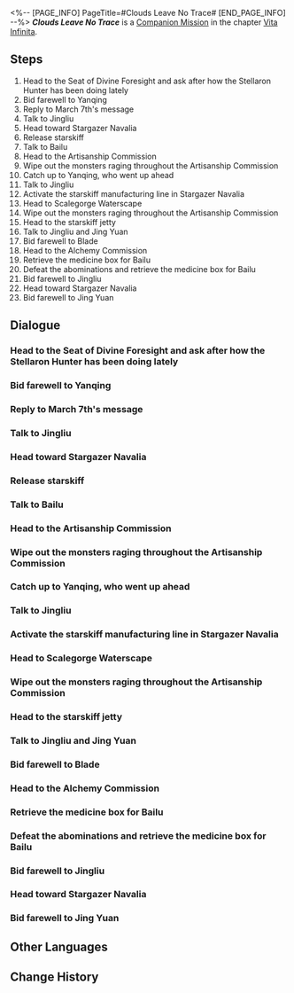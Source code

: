 <%-- [PAGE_INFO]
PageTitle=#Clouds Leave No Trace#
[END_PAGE_INFO] --%>
{{Stub|Dialogue, characters, and location(s)}}
{{Mission Infobox
|id            = 2021002
|title         = 
|image         = Mission Clouds Leave No Trace.png
|type          = Companion
|event_name    = 
|chapter       = Vita Infinita (Companion Mission Chapter)
|requirements  = 
|summary       = <!--official mission summary from Fate's Atlas-->
|characters    = <!--characters that appear in this mission-->
|startLocation = <!--location as it intially appears on the mission screen-->
|world         = <!--i.e. Penacony-->
|area          = <!--i.e. A Child's Dream-->
|prev          = 
|next          = 
|exp           = 
|credits       = 
|stellarJade   = 
|other         = 
}}
'''''Clouds Leave No Trace''''' is a [[Companion Mission]] in the chapter [[Vita Infinita (Companion Mission Chapter)|Vita Infinita]].

==Steps==
# Head to the Seat of Divine Foresight and ask after how the Stellaron Hunter has been doing lately
# Bid farewell to Yanqing
# Reply to March 7th's message
# Talk to Jingliu
# Head toward Stargazer Navalia
# Release starskiff
# Talk to Bailu
# Head to the Artisanship Commission
# Wipe out the monsters raging throughout the Artisanship Commission
# Catch up to Yanqing, who went up ahead
# Talk to Jingliu
# Activate the starskiff manufacturing line in Stargazer Navalia
# Head to Scalegorge Waterscape
# Wipe out the monsters raging throughout the Artisanship Commission
# Head to the starskiff jetty
# Talk to Jingliu and Jing Yuan
# Bid farewell to Blade
# Head to the Alchemy Commission
# Retrieve the medicine box for Bailu
# Defeat the abominations and retrieve the medicine box for Bailu
# Bid farewell to Jingliu
# Head toward Stargazer Navalia
# Bid farewell to Jing Yuan

<!--
==Gameplay Notes==

--><!--
==Trial Character==

-->
==Dialogue==
{{Stub Dialogue}}
===Head to the Seat of Divine Foresight and ask after how the Stellaron Hunter has been doing lately===
{{Mission Description|type=companion|location=<!--to be added-->|Unwilling to let your friend on the Express become entangled in grievances from a previous life, you decide to enter the fray on your own volition.<br />Speculating on the intentions of the letter, you believe that blade-wielding Stellaron Hunter to be the most likely sender, fixated on sorting out past grudges. However, his "invitations" have always been direct and aggressive. What would be the purpose of sending this letter? You decide to head to the Seat of Divine Foresight and inquire after the whereabouts of the Hunter's location from the general.}}
{{Dialogue Start}}
:{{tx}}
{{Dialogue End}}

===Bid farewell to Yanqing===
{{Mission Description|type=companion|location=<!--to be added-->|update|Past friends reunite in the Scalegorge Waterscape. It is as Jing Yuan said, "Raising old nets only darkens the water &mdash; an exercise in unhappiness." But someone ought to end the grudges lingering from an era past.}}
{{Dialogue Start}}
:{{tx}}
{{Dialogue End}}

===Reply to March 7th's message===
{{Mission Description|type=companion|location=<!--to be added-->|update|As if waking from an old dream, a message made you remember that you are still at the beginning of a brand-new road alongside companions who will progress its path with you &mdash; No matter where you end up.}}
{{Dialogue Start}}
:{{tx}}
{{Dialogue End}}

===Talk to Jingliu===
{{Mission Description|type=companion|location=<!--to be added-->|update|There is more than one unexpected guest at the Seat of Divine Foresight. Lieutenant Yanqing and Counselor Qingzu both have a headache. They must welcome an "esteemed guest" and also accompany a prisoner. Her voice and visage stir your long-buried memories. You understand that she does not come on friendly terms.}}
{{Dialogue Start}}
:{{tx}}
{{Dialogue End}}

===Head toward Stargazer Navalia===
{{Mission Description|type=companion|location=<!--to be added-->|update|According to Jingliu, she returned to the Xianzhou and collected her old friends this time to reminiscence about the promises they made when their hearts still beat as one. However, she wishes to visit some places before that, and to pay respect to bygone comrades.}}
{{Dialogue Start}}
:{{tx}}
{{Dialogue End}}

===Release starskiff===
{{Mission Description|type=companion|location=<!--to be added-->|update|According to Jingliu, she returned to the Xianzhou and collected her old friends this time to reminiscence about the promises they made when their hearts still beat as one. However, she wishes to visit some places before that, and to pay respect to bygone comrades.}}
{{Dialogue Start}}
:{{tx}}
{{Dialogue End}}

===Talk to Bailu===
{{Mission Description|type=companion|location=<!--to be added-->|update|Respects paid, you follow her towards the Scalegorge Waterscape. For some reason, she now has the desire to seek medical counsel. No one is more qualified in the Alchemy Commission than that Dragon Lady to read the pulse and diagnose the Luofu's previous Sword Champion.}}
{{Dialogue Start}}
:{{tx}}
{{Dialogue End}}

===Head to the Artisanship Commission===
{{Mission Description|type=companion|location=<!--to be added-->|update|According to Jingliu, she returned to the Xianzhou and collected her old friends this time to reminiscence about the promises they made when their hearts still beat as one. However, she wishes to visit some places before that, and to pay respect to bygone comrades.}}
{{Dialogue Start}}
:{{tx}}
{{Dialogue End}}

===Wipe out the monsters raging throughout the Artisanship Commission===
{{Mission Description|type=companion|location=<!--to be added-->|update|According to Jingliu, she returned to the Xianzhou and collected her old friends this time to reminiscence about the promises they made when their hearts still beat as one. However, she wishes to visit some places before that, and to pay respect to bygone comrades.}}
{{Dialogue Start}}
:{{tx}}
{{Dialogue End}}

===Catch up to Yanqing, who went up ahead===
{{Mission Description|type=companion|location=<!--to be added-->|update|According to Jingliu, she returned to the Xianzhou and collected her old friends this time to reminiscence about the promises they made when their hearts still beat as one. However, she wishes to visit some places before that, and to pay respect to bygone comrades.}}
{{Dialogue Start}}
:{{tx}}
{{Dialogue End}}

===Talk to Jingliu===
{{Mission Description|type=companion|location=<!--to be added-->|update|Respects paid, you follow her towards the Scalegorge Waterscape. For some reason, she now has the desire to seek medical counsel. No one is more qualified in the Alchemy Commission than that Dragon Lady to read the pulse and diagnose the Luofu's previous Sword Champion.}}
{{Dialogue Start}}
:{{tx}}
{{Dialogue End}}

===Activate the starskiff manufacturing line in Stargazer Navalia===
{{Mission Description|type=companion|location=<!--to be added-->|update|According to Jingliu, she returned to the Xianzhou and collected her old friends this time to reminiscence about the promises they made when their hearts still beat as one. However, she wishes to visit some places before that, and to pay respect to bygone comrades.}}
{{Dialogue Start}}
:{{tx}}
{{Dialogue End}}

===Head to Scalegorge Waterscape===
{{Mission Description|type=companion|location=<!--to be added-->|update|Past friends reunite in the Scalegorge Waterscape. It is as Jing Yuan said, "Raising old nets only darkens the water &mdash; an exercise in unhappiness." But someone ought to end the grudges lingering from an era past.}}
{{Dialogue Start}}
:{{tx}}
{{Dialogue End}}

===Wipe out the monsters raging throughout the Artisanship Commission===
{{Mission Description|type=companion|location=<!--to be added-->|update|According to Jingliu, she returned to the Xianzhou and collected her old friends this time to reminiscence about the promises they made when their hearts still beat as one. However, she wishes to visit some places before that, and to pay respect to bygone comrades.}}
{{Dialogue Start}}
:{{tx}}
{{Dialogue End}}

===Head to the starskiff jetty===
{{Mission Description|type=companion|location=<!--to be added-->|update|According to Jingliu, she returned to the Xianzhou and collected her old friends this time to reminiscence about the promises they made when their hearts still beat as one. However, she wishes to visit some places before that, and to pay respect to bygone comrades.}}
{{Dialogue Start}}
:{{tx}}
{{Dialogue End}}

===Talk to Jingliu and Jing Yuan===
{{Mission Description|type=companion|location=<!--to be added-->|update|Past friends reunite in the Scalegorge Waterscape. It is as Jing Yuan said, "Raising old nets only darkens the water &mdash; an exercise in unhappiness." But someone ought to end the grudges lingering from an era past.}}
{{Dialogue Start}}
:{{tx}}
{{Dialogue End}}

===Bid farewell to Blade===
{{Mission Description|type=companion|location=<!--to be added-->|update|Past friends reunite in the Scalegorge Waterscape. It is as Jing Yuan said, "Raising old nets only darkens the water &mdash; an exercise in unhappiness." But someone ought to end the grudges lingering from an era past.}}
{{Dialogue Start}}
:{{tx}}
{{Dialogue End}}

===Head to the Alchemy Commission===
{{Mission Description|type=companion|location=<!--to be added-->|update|Respects paid, you follow her towards the Scalegorge Waterscape. For some reason, she now has the desire to seek medical counsel. No one is more qualified in the Alchemy Commission than that Dragon Lady to read the pulse and diagnose the Luofu's previous Sword Champion.}}
{{Dialogue Start}}
:{{tx}}
{{Dialogue End}}

===Retrieve the medicine box for Bailu===
{{Mission Description|type=companion|location=<!--to be added-->|update|Respects paid, you follow her towards the Scalegorge Waterscape. For some reason, she now has the desire to seek medical counsel. No one is more qualified in the Alchemy Commission than that Dragon Lady to read the pulse and diagnose the Luofu's previous Sword Champion.}}
{{Dialogue Start}}
:{{tx}}
{{Dialogue End}}

===Defeat the abominations and retrieve the medicine box for Bailu===
{{Mission Description|type=companion|location=<!--to be added-->|update|Respects paid, you follow her towards the Scalegorge Waterscape. For some reason, she now has the desire to seek medical counsel. No one is more qualified in the Alchemy Commission than that Dragon Lady to read the pulse and diagnose the Luofu's previous Sword Champion.}}
{{Dialogue Start}}
:{{tx}}
{{Dialogue End}}

===Bid farewell to Jingliu===
{{Mission Description|type=companion|location=<!--to be added-->|update|Past friends reunite in the Scalegorge Waterscape. It is as Jing Yuan said, "Raising old nets only darkens the water &mdash; an exercise in unhappiness." But someone ought to end the grudges lingering from an era past.}}
{{Dialogue Start}}
:{{tx}}
{{Dialogue End}}

===Head toward Stargazer Navalia===
{{Mission Description|type=companion|location=<!--to be added-->|update|According to Jingliu, she returned to the Xianzhou and collected her old friends this time to reminiscence about the promises they made when their hearts still beat as one. However, she wishes to visit some places before that, and to pay respect to bygone comrades.}}
{{Dialogue Start}}
:{{tx}}
{{Dialogue End}}

===Bid farewell to Jing Yuan===
{{Mission Description|type=companion|location=<!--to be added-->|update|Past friends reunite in the Scalegorge Waterscape. It is as Jing Yuan said, "Raising old nets only darkens the water &mdash; an exercise in unhappiness." But someone ought to end the grudges lingering from an era past.}}
{{Dialogue Start}}
:{{tx}}
{{Dialogue End}}

==Other Languages==
{{Other Languages
|en   = Clouds Leave No Trace
|zhs  = 云无留迹
|zht  = 雲無留跡
|ja   = 流雲無痕
|ko   = 흔적을 남기지 않은 구름
|es   = Las nubes no dejan huellas
|fr   = Les nuages s'estompent sans laisser de trace
|ru   = Блуждающее облако
|th   = เมฆที่ไร้ร่องรอย
|vi   = Mây Đi Không Dấu Vết
|de   = Die vorbeiziehende Wolke
|id   = Awan Tidak Meninggalkan Jejak
|pt   = Nuvens Não Deixam Rastros
}}

==Change History==
{{Change History|1.4}}
